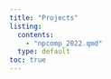 ```yaml
---
title: "Projects"
listing: 
  contents: 
    - "npcomp_2022.qmd"
  type: default
toc: true
---
```


## 
